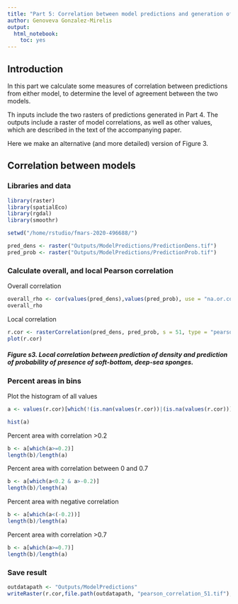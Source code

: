```yaml
---
title: "Part 5: Correlation between model predictions and generation of zone files"
author: Genoveva Gonzalez-Mirelis
output: 
  html_notebook: 
    toc: yes
---
```


## Introduction

In this part we calculate some measures of correlation between predictions from either model, to determine the level of agreement between the two models.

Th inputs include the two rasters of predictions generated in Part 4. The outputs include a raster of model correlations, as well as other values, which are described in the text of the accompanying paper.

Here we make an alternative (and more detailed) version of Figure 3.

## Correlation between models

### Libraries and data
```r
library(raster)
library(spatialEco)
library(rgdal)
library(smoothr)

setwd("/home/rstudio/fmars-2020-496688/")

pred_dens <- raster("Outputs/ModelPredictions/PredictionDens.tif")
pred_prob <- raster("Outputs/ModelPredictions/PredictionProb.tif")

```

### Calculate overall, and local Pearson correlation

Overall correlation
```r
overall_rho <- cor(values(pred_dens),values(pred_prob), use = "na.or.complete", method = "pearson")
overall_rho
```

Local correlation
```r
r.cor <- rasterCorrelation(pred_dens, pred_prob, s = 51, type = "pearson")
plot(r.cor)
```
##### Figure s3. Local correlation between prediction of density and prediction of probability of presence of soft-bottom, deep-sea sponges.

### Percent areas in bins

Plot the histogram of all values
```r
a <- values(r.cor)[which(!(is.nan(values(r.cor))|(is.na(values(r.cor)))))]

hist(a)

```

Percent area with correlation >0.2
```r
b <- a[which(a>=0.2)]
length(b)/length(a)
```

Percent area with correlation between 0 and 0.7
```r
b <- a[which(a<0.2 & a>-0.2)]
length(b)/length(a)
```

Percent area with negative correlation
```r
b <- a[which(a<(-0.2))]
length(b)/length(a)
```

Percent area with correlation >0.7
```r
b <- a[which(a>=0.7)]
length(b)/length(a)
```


### Save result

```r
outdatapath <- "Outputs/ModelPredictions"
writeRaster(r.cor,file.path(outdatapath, "pearson_correlation_51.tif"), options="INTERLEAVE=BAND", overwrite=TRUE)
```



